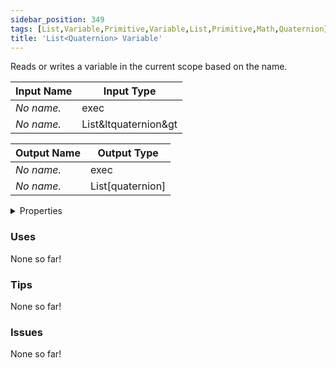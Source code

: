 ```yaml
---
sidebar_position: 349
tags: [List,Variable,Primitive,Variable,List,Primitive,Math,Quaternion]
title: 'List<Quaternion> Variable'
---
```


Reads or writes a variable in the current scope based on the name.




<EsbSvg />

| Input Name | Input Type |
|-----------|-----------|
| *No name.* | exec |
| *No name.* | List&ltquaternion&gt |

| Output Name | Output Type |
|-----------|-----------|
| *No name.* | exec |
| *No name.* | List[quaternion] |


<details>
  <summary>Properties</summary>
  <div>
    <div>
    <table>
      <thead>
        <tr>
          <th>Is beta required?</th>
          <th>❌</th>
        </tr>
        <tr>
          <th>Is this chip a trolling risk?</th>
          <th>❌</th>
        </tr>
        <tr>
          <th>Is this chip a role assignment risk?</th>
          <th>❌</th>
        </tr>
        <tr>
          <th>Chip UUID</th>
          <th>e8cfde19-33a4-4826-a032-4b9bd50aa171</th>
        </tr>
      </thead>
    </table>
    </div>
  </div>
</details>

### Uses

None so far!

### Tips

None so far!

### Issues

None so far!